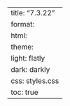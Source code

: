 ---
title: "7.3.22"
format:
    html:
        theme:
            light: flatly
            dark: darkly
        css: styles.css
        toc: true
---